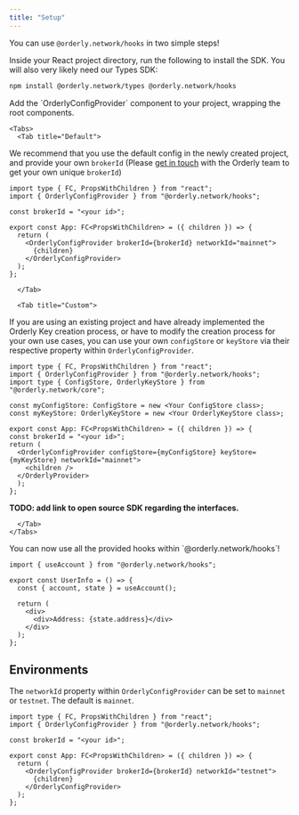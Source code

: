 ```yaml
---
title: "Setup"
---
```


You can use `@orderly.network/hooks` in two simple steps!

<Steps>
  <Step title="Installation">
Inside your React project directory, run the following to install the SDK. You will also very likely need our Types SDK:

```sh
npm install @orderly.network/types @orderly.network/hooks
```

  </Step>

  <Step title="Add OrderlyConfigProvider">
Add the `OrderlyConfigProvider` component to your project, wrapping the root components.

    <Tabs>
      <Tab title="Default">

We recommend that you use the default config in the newly created project, and provide your own `brokerId` (Please [get in touch](mailto:product@orderly.network) with the Orderly team to get your own unique `brokerId`)

```tsx
import type { FC, PropsWithChildren } from "react";
import { OrderlyConfigProvider } from "@orderly.network/hooks";

const brokerId = "<your id>";

export const App: FC<PropsWithChildren> = ({ children }) => {
  return (
    <OrderlyConfigProvider brokerId={brokerId} networkId="mainnet">
      {children}
    </OrderlyConfigProvider>
  );
};
```

      </Tab>

      <Tab title="Custom">

If you are using an existing project and have already implemented the Orderly Key creation process, or have to modify the creation process for your own use cases, you can use your own `configStore` or `keyStore` via their respective property within `OrderlyConfigProvider`.

```tsx
import type { FC, PropsWithChildren } from "react";
import { OrderlyConfigProvider } from "@orderly.network/hooks";
import type { ConfigStore, OrderlyKeyStore } from "@orderly.network/core";

const myConfigStore: ConfigStore = new <Your ConfigStore class>;
const myKeyStore: OrderlyKeyStore = new <Your OrderlyKeyStore class>;

export const App: FC<PropsWithChildren> = ({ children }) => {
const brokerId = "<your id>";
return (
  <OrderlyConfigProvider configStore={myConfigStore} keyStore={myKeyStore} networkId="mainnet">
    <children />
  </OrderlyProvider>
  );
};
```

**TODO: add link to open source SDK regarding the interfaces.**

      </Tab>
    </Tabs>

  </Step>

  <Step title="Setup complete!">
You can now use all the provided hooks within `@orderly.network/hooks`!

```tsx
import { useAccount } from "@orderly.network/hooks";

export const UserInfo = () => {
  const { account, state } = useAccount();

  return (
    <div>
      <div>Address: {state.address}</div>
    </div>
  );
};
```

  </Step>
</Steps>

## Environments

The `networkId` property within `OrderlyConfigProvider` can be set to `mainnet` or `testnet`. The default is `mainnet`.

```tsx
import type { FC, PropsWithChildren } from "react";
import { OrderlyConfigProvider } from "@orderly.network/hooks";

const brokerId = "<your id>";

export const App: FC<PropsWithChildren> = ({ children }) => {
  return (
    <OrderlyConfigProvider brokerId={brokerId} networkId="testnet">
      {children}
    </OrderlyConfigProvider>
  );
};
```
